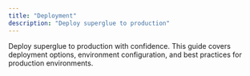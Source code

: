 ```yaml
---
title: "Deployment"
description: "Deploy superglue to production"
---
```


Deploy superglue to production with confidence. This guide covers deployment options, environment configuration, and best practices for production environments.

